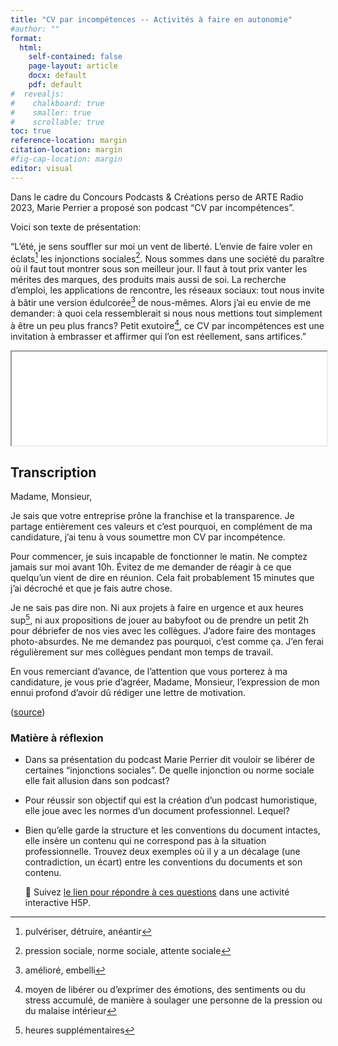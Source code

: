 ```yaml
---
title: "CV par incompétences -- Activités à faire en autonomie"
#author: ""
format: 
  html: 
    self-contained: false
    page-layout: article
    docx: default
    pdf: default
#  revealjs: 
#    chalkboard: true
#    smaller: true
#    scrollable: true
toc: true
reference-location: margin
citation-location: margin
#fig-cap-location: margin
editor: visual
---
```


Dans le cadre du Concours Podcasts & Créations perso de ARTE Radio 2023, Marie Perrier a proposé son podcast "CV par incompétences".

Voici son texte de présentation:

"L'été, je sens souffler sur moi un vent de liberté. L'envie de faire voler en éclats[^1] les injonctions sociales[^2]. Nous sommes dans une société du paraître où il faut tout montrer sous son meilleur jour. Il faut à tout prix vanter les mérites des marques, des produits mais aussi de soi. La recherche d'emploi, les applications de rencontre, les réseaux sociaux: tout nous invite à bâtir une version édulcorée[^3] de nous-mêmes. Alors j'ai eu envie de me demander: à quoi cela ressemblerait si nous nous mettions tout simplement à être un peu plus francs? Petit exutoire[^4], ce CV par incompétences est une invitation à embrasser et affirmer qui l'on est réellement, sans artifices."

[^1]: pulvériser, détruire, anéantir

[^2]: pression sociale, norme sociale, attente sociale

[^3]: amélioré, embelli

[^4]: moyen de libérer ou d'exprimer des émotions, des sentiments ou du stress accumulé, de manière à soulager une personne de la pression ou du malaise intérieur

```{=html}
<iframe width="100%" src="cv-incompetence.mp3" title="CV par incompétences"></iframe>
```
## Transcription

Madame, Monsieur,

Je sais que votre entreprise prône la franchise et la transparence. Je partage entièrement ces valeurs et c'est pourquoi, en complément de ma candidature, j'ai tenu à vous soumettre mon CV par incompétence.

Pour commencer, je suis incapable de fonctionner le matin. Ne comptez jamais sur moi avant 10h. Évitez de me demander de réagir à ce que quelqu'un vient de dire en réunion. Cela fait probablement 15 minutes que j'ai décroché et que je fais autre chose.

Je ne sais pas dire non. Ni aux projets à faire en urgence et aux heures sup[^5], ni aux propositions de jouer au babyfoot ou de prendre un petit 2h pour débriefer de nos vies avec les collègues. J'adore faire des montages photo-absurdes. Ne me demandez pas pourquoi, c'est comme ça. J'en ferai régulièrement sur mes collègues pendant mon temps de travail.

[^5]: heures supplémentaires

En vous remerciant d'avance, de l'attention que vous porterez à ma candidature, je vous prie d'agréer, Madame, Monsieur, l'expression de mon ennui profond d'avoir dû rédiger une lettre de motivation.

([source](https://audioblog.arteradio.com/blog/203804/podcast/211051/cv-par-incompetences))

::: {.callout-note appearance="simple" icon="false"}
### Matière à réflexion

-   Dans sa présentation du podcast Marie Perrier dit vouloir se libérer de certaines "injonctions sociales". De quelle injonction ou norme sociale elle fait allusion dans son podcast?

-   Pour réussir son objectif qui est la création d'un podcast humoristique, elle joue avec les normes d'un document professionnel. Lequel?

-   Bien qu'elle garde la structure et les conventions du document intactes, elle insère un contenu qui ne correspond pas à la situation professionnelle. Trouvez deux exemples où il y a un décalage (une contradiction, un écart) entre les conventions du documents et son contenu.

    🔗 Suivez [le lien pour répondre à ces questions](https://canvas.its.virginia.edu/courses/104170/assignments/465636) dans une activité interactive H5P.
:::
